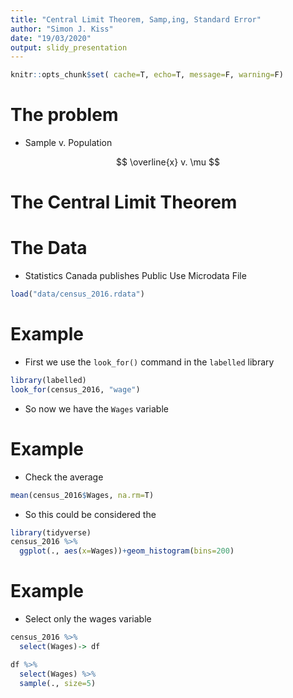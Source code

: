 ```yaml
---
title: "Central Limit Theorem, Samp,ing, Standard Error"
author: "Simon J. Kiss"
date: "19/03/2020"
output: slidy_presentation
---
```


```r
knitr::opts_chunk$set( cache=T, echo=T, message=F, warning=F)
```

# The problem
- Sample v. Population

$$ \overline{x} v. \mu $$

# The Central Limit Theorem

# The Data
- Statistics Canada publishes Public Use Microdata File
```r
load("data/census_2016.rdata")
```

# Example
- First we use the `look_for()` command in the `labelled` library

```r
library(labelled)
look_for(census_2016, "wage")

```
- So now we have the `Wages` variable

# Example
- Check the average
```r
mean(census_2016$Wages, na.rm=T)
```
- So this could be considered the 

```r
library(tidyverse)
census_2016 %>% 
  ggplot(., aes(x=Wages))+geom_histogram(bins=200)

```

# Example
- Select only the wages variable
```r
census_2016 %>% 
  select(Wages)-> df
```

```r
df %>% 
  select(Wages) %>% 
  sample(., size=5)
```

